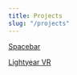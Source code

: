 ```yaml
---
title: Projects
slug: "/projects"
---
```


[Spacebar](https://spacebar.college/)

[Lightyear VR](https://www.youtube.com/watch?v=uTaC0s-uYc4&list=LL&index=3&t=1s)
